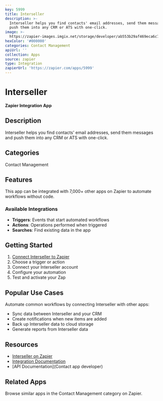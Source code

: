 ```yaml
---
key: 5999
title: Interseller
description: >-
  Interseller helps you find contacts' email addresses, send them messages and
  push them into any CRM or ATS with one-click.
image: >-
  https://zapier-images.imgix.net/storage/developer/ab553b29af469eca6c7b9efc622ccc6c.png?auto=format%2Ccompress&ixlib=python-3.0.0&q=50
hexColor: '#000000'
categories: Contact Management
apiUrl: ''
collection: Apps
source: zapier
type: Integration
zapierUrl: 'https://zapier.com/apps/5999'
---
```

# Interseller

**Zapier Integration App**

## Description

Interseller helps you find contacts' email addresses, send them messages and push them into any CRM or ATS with one-click.

## Categories

Contact Management

## Features

This app can be integrated with 7,000+ other apps on Zapier to automate workflows without code.

### Available Integrations

- **Triggers**: Events that start automated workflows
- **Actions**: Operations performed when triggered
- **Searches**: Find existing data in the app

## Getting Started

1. [Connect Interseller to Zapier](https://zapier.com/apps/5999)
2. Choose a trigger or action
3. Connect your Interseller account
4. Configure your automation
5. Test and activate your Zap

## Popular Use Cases

Automate common workflows by connecting Interseller with other apps:

- Sync data between Interseller and your CRM
- Create notifications when new items are added
- Back up Interseller data to cloud storage
- Generate reports from Interseller data

## Resources

- [Interseller on Zapier](https://zapier.com/apps/5999)
- [Integration Documentation](https://zapier.com/apps/5999/integrations)
- [API Documentation](Contact app developer)

## Related Apps

Browse similar apps in the Contact Management category on Zapier.
